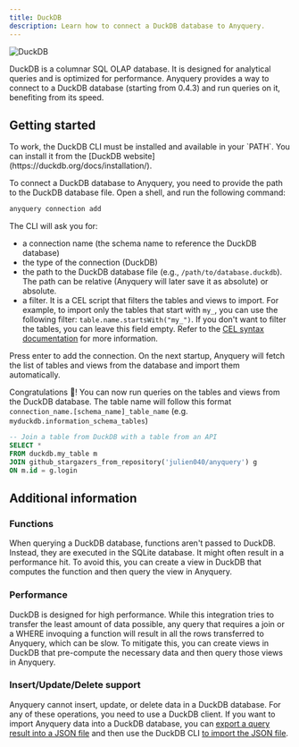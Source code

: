 ```yaml
---
title: DuckDB
description: Learn how to connect a DuckDB database to Anyquery.
---
```



![DuckDB](/icons/duckdb.png)

DuckDB is a columnar SQL OLAP database. It is designed for analytical queries and is optimized for performance. Anyquery provides a way to connect to a DuckDB database (starting from 0.4.3) and run queries on it, benefiting from its speed.

## Getting started

<Aside type='caution'>
  To work, the DuckDB CLI must be installed and available in your `PATH`. You can install it from the [DuckDB website](https://duckdb.org/docs/installation/).
</Aside>

To connect a DuckDB database to Anyquery, you need to provide the path to the DuckDB database file. Open a shell, and run the following command:

```bash
anyquery connection add
```

The CLI will ask you for:

- a connection name (the schema name to reference the DuckDB database)
- the type of the connection (DuckDB)
- the path to the DuckDB database file (e.g., `/path/to/database.duckdb`). The path can be relative (Anyquery will later save it as absolute) or absolute.
- a filter. It is a CEL script that filters the tables and views to import. For example, to import only the tables that start with `my_`, you can use the following filter: `table.name.startsWith("my_")`. If you don't want to filter the tables, you can leave this field empty. Refer to the [CEL syntax documentation](cel-script) for more information.

Press enter to add the connection. On the next startup, Anyquery will fetch the list of tables and views from the database and import them automatically.

Congratulations 🎉! You can now run queries on the tables and views from the DuckDB database. The table name will follow this format `connection_name.[schema_name]_table_name` (e.g. `myduckdb.information_schema_tables`)

```sql
-- Join a table from DuckDB with a table from an API
SELECT * 
FROM duckdb.my_table m
JOIN github_stargazers_from_repository('julien040/anyquery') g
ON m.id = g.login
```

## Additional information

### Functions

When querying a DuckDB database, functions aren't passed to DuckDB. Instead, they are executed in the SQLite database. It might often result in a performance hit. To avoid this, you can create a view in DuckDB that computes the function and then query the view in Anyquery.

### Performance

DuckDB is designed for high performance. While this integration tries to transfer the least amount of data possible, any query that requires a join or a WHERE invoquing a function will result in all the rows transferred to Anyquery, which can be slow. To mitigate this, you can create views in DuckDB that pre-compute the necessary data and then query those views in Anyquery.

### Insert/Update/Delete support

Anyquery cannot insert, update, or delete data in a DuckDB database. For any of these operations, you need to use a DuckDB client. If you want to import Anyquery data into a DuckDB database, you can [export a query result into a JSON file](/docs/usage/exporting-results#json) and then use the DuckDB CLI [to import the JSON file](https://duckdb.org/docs/stable/data/json/loading_json#loading-with-the-copy-statement-using-format-json).
